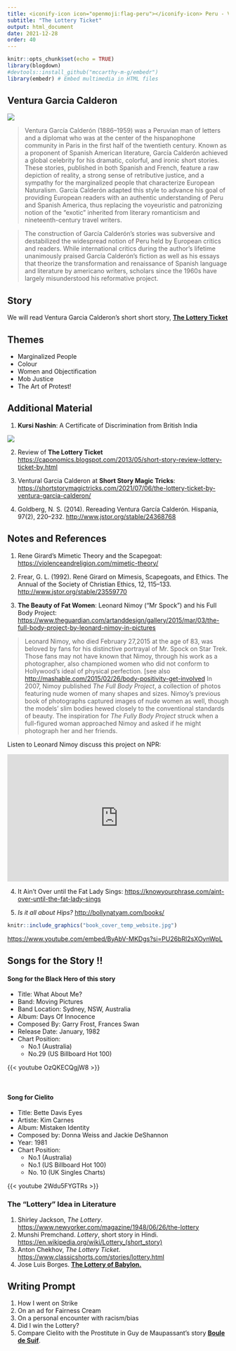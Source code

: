 ```yaml
---
title: <iconify-icon icon="openmoji:flag-peru"></iconify-icon> Peru - Ventura Garcia Calderon
subtitle: "The Lottery Ticket"
output: html_document
date: 2021-12-28
order: 40
---
```


```r
knitr::opts_chunk$set(echo = TRUE)
library(blogdown)
#devtools::install_github("mccarthy-m-g/embedr")
library(embedr) # Embed multimedia in HTML files
```

## Ventura Garcia Calderon

![](featured.jpg)

> Ventura García Calderón (1886–1959) was a Peruvian man of letters and
> a diplomat who was at the center of the hispanophone community in
> Paris in the first half of the twentieth century. Known as a proponent
> of Spanish American literature, García Calderón achieved a global
> celebrity for his dramatic, colorful, and ironic short stories. These
> stories, published in both Spanish and French, feature a raw depiction
> of reality, a strong sense of retributive justice, and a sympathy for
> the marginalized people that characterize European Naturalism. García
> Calderón adapted this style to advance his goal of providing European
> readers with an authentic understanding of Peru and Spanish America,
> thus replacing the voyeuristic and patronizing notion of the "exotic"
> inherited from literary romanticism and nineteenth-century travel
> writers.

> The construction of García Calderón's stories was subversive and
> destabilized the widespread notion of Peru held by European critics
> and readers. While international critics during the author's lifetime
> unanimously praised García Calderón's fiction as well as his essays
> that theorize the transformation and renaissance of Spanish language
> and literature by americano writers, scholars since the 1960s have
> largely misunderstood his reformative project.

## Story

We will read Ventura Garcia Calderon's short short story, <u>[**The
Lottery Ticket**](/pdf/ISTW/TheLotteryTicket.docx)</u>

## Themes

-   Marginalized People
-   Colour
-   Women and Objectification
-   Mob Justice
-   The Art of Protest!

## Additional Material

1.  **Kursi Nashin**: A Certificate of Discrimination from British India

![](KursiNashin.jpg)

2.  Review of **The Lottery Ticket**
    <u><https://caponomics.blogspot.com/2013/05/short-story-review-lottery-ticket-by.html></u>

3.  Ventural Garcia Calderon at **Short Story Magic Tricks**:
    <u><https://shortstorymagictricks.com/2021/07/06/the-lottery-ticket-by-ventura-garcia-calderon/></u>

4.  Goldberg, N. S. (2014). Rereading Ventura García Calderón. Hispania,
    97(2), 220–232. <u><http://www.jstor.org/stable/24368768></u>

## Notes and References

1.  Rene Girard's Mimetic Theory and the Scapegoat:
    <u><https://violenceandreligion.com/mimetic-theory/></u>

2.  Frear, G. L. (1992). René Girard on Mimesis, Scapegoats, and Ethics.
    The Annual of the Society of Christian Ethics, 12, 115–133.
    <u><http://www.jstor.org/stable/23559770></u>
    
4.  **The Beauty of Fat Women**: Leonard Nimoy ("Mr Spock") and his Full
    Body Project:
    <u><https://www.theguardian.com/artanddesign/gallery/2015/mar/03/the-full-body-project-by-leonard-nimoy-in-pictures></u>

> Leonard Nimoy, who died February 27,2015 at the age of 83, was beloved
> by fans for his distinctive portrayal of Mr. Spock on Star Trek. Those
> fans may not have known that Nimoy, through his work as a
> photographer, also championed women who did not conform to Hollywood's
> ideal of physical perfection. [see also
> <u><http://mashable.com/2015/02/26/body-positivity-get-involved></u> In
> 2007, Nimoy published *The Full Body Project*, a collection of photos
> featuring nude women of many shapes and sizes. Nimoy's previous book
> of photographs captured images of nude women as well, though the
> models' slim bodies hewed closely to the conventional standards of
> beauty. The inspiration for *The Fully Body Project* struck when a
> full-figured woman approached Nimoy and asked if he might photograph
> her and her friends.

Listen to Leonard Nimoy discuss this project on NPR:

<iframe src="https://www.npr.org/player/embed/15912659/15912667" width="100%" height="290" frameborder="0" scrolling="no" title="NPR embedded audio player">

</iframe>

4.  It Ain't Over until the Fat Lady Sings:
    <u><https://knowyourphrase.com/aint-over-until-the-fat-lady-sings></u>

5.  *Is it all about Hips?* <u><http://bollynatyam.com/books/></u>

```r
knitr::include_graphics("book_cover_temp_website.jpg")
```

<u><https://www.youtube.com/embed/ByAbV-MKDgs?si=PU26bRl2sXOynWpL></u>

## Songs for the Story !!

#### Song for the Black Hero of this story

- Title: What About Me?\
- Band: Moving Pictures\
- Band Location: Sydney, NSW, Australia\
- Album: Days Of Innocence\
- Composed By: Garry Frost, Frances Swan\
- Release Date: January, 1982
- Chart Position:\
  - No.1 (Australia)\
  - No.29 (US Billboard Hot 100)

{{< youtube OzQKECQgjW8 >}}

<br>

#### Song for Cielito

- Title: Bette Davis Eyes
- Artiste: Kim Carnes
- Album: Mistaken Identity
- Composed by: Donna Weiss and Jackie DeShannon
- Year: 1981
- Chart Position:\
    -   No.1 (Australia)
    -   No.1 (US Billboard Hot 100)
    -   No. 10 (UK Singles Charts)

{{< youtube 2Wdu5FYGTRs >}}

### The "Lottery" Idea in Literature

1.  Shirley Jackson, *The Lottery*.
    <u><https://www.newyorker.com/magazine/1948/06/26/the-lottery></u>
1.  Munshi Premchand. *Lottery*, short story in Hindi.
    <u>[https://en.wikipedia.org/wiki/Lottery\_(short_story)](https://en.wikipedia.org/wiki/Lottery_(short_story)){.uri}</u>
1.  Anton Chekhov, *The Lottery Ticket*.
    <u><https://www.classicshorts.com/stories/lottery.html></u>
1.  Jose Luis Borges. <u>[**The Lottery of
    Babylon.**](Jorge%20Luis%20Borges%20-%20The%20lottery%20of%20Babylon.pdf)</u>


## Writing Prompt

1.  How I went on Strike
2.  On an ad for Fairness Cream
3.  On a personal encounter with racism/bias
4.  Did I win the Lottery?
5.  Compare Cielito with the Prostitute in Guy de Maupassant's story <u>[**Boule de Suif**](/courses/6-in-short-the-world/modules/20-france-guydemaupassant/)</u>.






